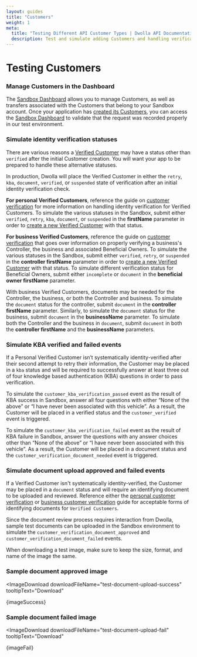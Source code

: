 ```yaml
---
layout: guides
title: "Customers"
weight: 1
meta:
  title: "Testing Different API Customer Types | Dwolla API Documentation"
  description: Test and simulate adding Customers and handling verification statuses in the Sandbox before working with real end users.
---
```



# Testing Customers

### Manage Customers in the Dashboard

The [Sandbox Dashboard](https://dashboard-sandbox.dwolla.com) allows you to manage Customers, as well as transfers associated with the Customers that belong to your Sandbox account. Once your application has [created its Customers](https://developers.dwolla.com/api-reference/customers/create), you can access the [Sandbox Dashboard](https://dashboard-sandbox.dwolla.com) to validate that the request was recorded properly in our test environment.

<InlineCTA
  icon={conceptsIcon}
  text="There are multiple Customer types within the Dwolla API. Use our concept article for a more in-depth overview of each Customer type and its capabilities."
  href="/concepts/customer-types"
/>

### Simulate identity verification statuses

There are various reasons a [Verified Customer](/concepts/customer-types#verified-customer) may have a status other than `verified` after the initial Customer creation. You will want your app to be prepared to handle these alternative statuses.

In production, Dwolla will place the Verified Customer in either the `retry`, `kba`, `document`, `verified`, or `suspended` state of verification after an initial identity verification check.

**For personal Verified Customers**, reference the guide on [customer verification](/guides/personal-verified-customer/handle-verification-statuses) for more information on handling identity verification for Verified Customers. To simulate the various statuses in the Sandbox, submit either `verified`, `retry`, `kba`, `document`, or `suspended` in the **firstName** parameter in order to [create a new Verified Customer](https://developers.dwolla.com/api-reference/customers/create#verified-personal-customer---request-parameters) with that status.

**For business Verified Customers**, reference the guide on [customer verification](/guides/business-verified-customer/create-a-customer) that goes over information on properly verifying a business's Controller, the business and associated Beneficial Owners. To simulate the various statuses in the Sandbox, submit either `verified`, `retry`, or `suspended` in the **controller firstName** parameter in order to [create a new Verified Customer](https://developers.dwolla.com/api-reference/customers/create#verified-business-customer-businesstypellc-corporation-or-partnership---request-parameters) with that status. To simulate different verification status for Beneficial Owners, submit either `incomplete` or `document` in the **beneficial owner firstName** parameter.

With business Verified Customers, documents may be needed for the Controller, the business, or both the Controller and business. To simulate the `document` status for the controller, submit `document` in the **controller firstName** parameter.
Similarly, to simulate the `document` status for the business, submit `document` in the **businessName** parameter. To simulate both the Controller and the business in `document`, submit `document` in both the **controller firstName** and the **businessName** parameters.

### Simulate KBA verified and failed events

If a Personal Verified Customer isn’t systematically identity-verified after their second attempt to retry their information, the Customer may be placed in a `kba` status and will be required to successfully answer at least three out of four knowledge based authentication (KBA) questions in order to pass verification.

<InlineCTA
  icon={guidesIcon}
  text="More information on KBA status for Personal Verified Customers and the related endpoints."
  href="/guides/personal-verified-customer/handle-verification-statuses#handling-status-kba"
/>

To simulate the `customer_kba_verification_passed` event as the result of KBA success in Sandbox, answer all four questions with either “None of the above” or “I have never been associated with this vehicle”. As a result, the Customer will be placed in a verified status and the `customer_verified` event is triggered.

To simulate the `customer_kba_verification_failed` event as the result of KBA failure in Sandbox, answer the questions with any answer choices other than “None of the above” or “I have never been associated with this vehicle”. As a result, the Customer will be placed in a document status and the `customer_verification_document_needed` event is triggered.

### Simulate document upload approved and failed events

If a Verified Customer isn't systematically identity-verified, the Customer may be placed in a `document` status and will require an identifying document to be uploaded and reviewed. Reference either the [personal customer verification](/guides/personal-verified-customer/handle-verification-statuses#document-types) or [business customer verification](/guides/business-verified-customer/handle-verification-statuses#document-types) guide for acceptable forms of identifying documents for `Verified Customers`.

Since the document review process requires interaction from Dwolla, sample test documents can be uploaded in the Sandbox environment to simulate the `customer_verification_document_approved` and `customer_verification_document_failed` events.

<AlertBar variation="info">
  When downloading a test image, make sure to keep the size, format, and name of
  the image the same.
</AlertBar>

### **Sample document approved image**

<ImageDownload
  downloadFileName="test-document-upload-success"
  tooltipText="Download"
>
  {imageSuccess}
</ImageDownload>

### **Sample document failed image**

<ImageDownload
  downloadFileName="test-document-upload-fail"
  tooltipText="Download"
>
  {imageFail}
</ImageDownload>

